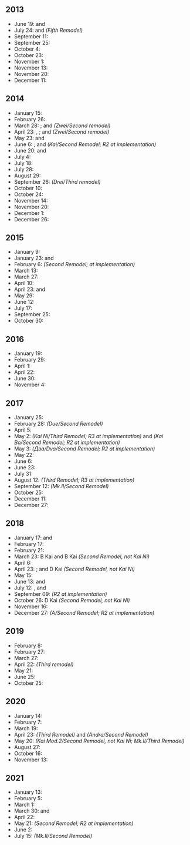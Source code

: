 ==2013==
*June 19: {{Ship/Link|Kitakami/Kai Ni|text=Kitakami}} and {{Ship/Link|Ooi/Kai Ni|text=Ooi}}
*July 24: {{Ship/Link|Chitose/Carrier Kai Ni|text=Chitose}} and {{Ship/Link|Chitose/Carrier Kai Ni|text=Chiyoda}} ''(Fifth Remodel)''
*September 11: {{Ship/Link|Hibiki|Verniy|text=Hibiki/Verniy}}
*September 25: {{Ship/Link|Isuzu/Kai Ni|text=Isuzu}}
*October 4: {{Ship/Link|Yuudachi/Kai Ni|text=Yuudachi}}
*October 23: {{Ship/Link|Shigure/Kai Ni|text=Shigure}}
*November 1: {{Ship/Link|Kongou/Kai Ni|text=Kongou}}
*November 13: {{Ship/Link|Kinugasa/Kai Ni|text=Kinugasa}}
*November 20: {{Ship/Link|Hiei/Kai Ni|text=Hiei}}
*December 11: {{Ship/Link|Kiso/Kai Ni|text=Kiso}}

==2014==
*January 15: {{Ship/Link|Naka/Kai Ni|text=Naka}}
*February 26: {{Ship/Link|Jintsuu/Kai Ni|text=Jintsuu}}
*March 28: {{Ship/Link|Kirishima/Kai Ni|text=Kirishima}}; {{Ship/Link|Z1/Zwei|text=Z1}} and {{Ship/Link|Z3/Zwei|text=Z3}} ''(Zwei/Second remodel)''
*April 23: {{Ship/Link|Tone/Kai Ni|text=Tone}}, {{Ship/Link|Chikuma/Kai Ni|text=Chikuma}}; and {{Ship/Link|Bismarck/Zwei|text=Bismarck}} ''(Zwei/Second remodel)''
*May 23: {{Ship/Link|Haguro/Kai Ni|text=Haguro}} and {{Ship/Link|Ryuujou/Kai Ni|text=Ryuujou}}
*June 6: {{Ship/Link|Hiryuu/Kai Ni|text=Hiryuu}}; and {{Ship/Link|Taigei|Ryuuhou/Kai|text=Taigei/Ryuuhou}} ''(Kai/Second Remodel; R2 at implementation)''
*June 20: {{Ship/Link|Ayanami/Kai Ni|text=Ayanami}} and {{Ship/Link|Sendai/Kai Ni|text=Sendai}}
*July 4: {{Ship/Link|Myoukou/Kai Ni|text=Myoukou}}
*July 18: {{Ship/Link|Souryuu/Kai Ni|text=Souryuu}}
*July 28: {{Ship/Link|Haruna/Kai Ni|text=Haruna}}
*August 29: {{Ship/Link|Junyou/Kai Ni|text=Junyou}}
*September 26: {{Ship/Link|Bismarck/Drei|text=Bismarck}} ''(Drei/Third remodel)''
*October 10: {{Ship/Link|Hatsuharu/Kai Ni|text=Hatsuharu}}
*October 24: {{Ship/Link|Fusou/Kai Ni|text=Fusou}}
*November 14: {{Ship/Link|Ushio/Kai Ni|text=Ushio}}
*November 20: {{Ship/Link|Yamashiro/Kai Ni|text=Yamashiro}}
*December 1: {{Ship/Link|Furutaka/Kai Ni|text=Furutaka}}
*December 26: {{Ship/Link|Ashigara/Kai Ni|text=Ashigara}}

==2015==
*January 9: {{Ship/Link|Fubuki/Kai Ni|text=Fubuki}}
*January 23: {{Ship/Link|Nachi/Kai Ni|text=Nachi}} and {{Ship/Link|Hatsushimo/Kai Ni|text=Hatsushimo}}
*February 6: {{Ship/Link|U-511|Ro-500|text=U-511/Ro-500}} ''(Second Remodel; at implementation)''
*March 13: {{Ship/Link|Maya/Kai Ni|text=Maya}}
*March 27: {{Ship/Link|Choukai/Kai Ni|text=Choukai}}
*April 10: {{Ship/Link|Murakumo/Kai Ni|text=Murakumo}}
*April 23: {{Ship/Link|Mutsuki/Kai Ni|text=Mutsuki}} and {{Ship/Link|Kisaragi/Kai Ni|text=Kisaragi}}
*May 29: {{Ship/Link|Akatsuki/Kai Ni|text=Akatsuki}}
*June 12: {{Ship/Link|Kako/Kai Ni|text=Kako}}
*July 17: {{Ship/Link|Abukuma/Kai Ni|text=Abukuma}}
*September 25: {{Ship/Link|Shoukaku/Kai Ni|Shoukaku/Kai Ni A|text=Shoukaku}}
*October 30: {{Ship/Link|Zuikaku/Kai Ni|Zuikaku/Kai Ni A|text=Zuikaku}}

==2016==
*January 19: {{Ship/Link|Kasumi/Kai Ni|Kasumi/Kai Ni B|text=Kasumi}}
*February 29: {{Ship/Link|Satsuki/Kai Ni|text=Satsuki}}
*April 1: {{Ship/Link|Ooshio/Kai Ni|text=Ooshio}}
*April 22: {{Ship/Link|Kawakaze/Kai Ni|text=Kawakaze}}
*June 30: {{Ship/Link|Asashio/Kai Ni|Asashio/Kai Ni D|text=Asashio}}
*November 4: {{Ship/Link|Kinu/Kai Ni|text=Kinu}}

==2017==
*January 25: {{Ship/Link|Arashio/Kai Ni|text=Arashio}}
*February 28: {{Ship/Link|Zara/Due|text=Zara}} ''(Due/Second Remodel)''
*April 5: {{Ship/Link|Suzuya/Kai Ni|Suzuya/Carrier Kai Ni|text=Suzuya}}
*May 2: {{Ship/Link|Kasuga Maru|Taiyou/Kai Ni|text=Kasuga Maru/Taiyou}} ''(Kai Ni/Third Remodel; R3 at implementation)'' and {{Ship/Link|Kamoi/Kai Bo|text=Kamoi}} ''(Kai Bo/Second Remodel; R2 at implementation)''
*May 3: {{Ship/Link|Oktyabrskaya Revolyutsiya|Gangut/Dva|text=Gangut/Oktyabrskaya Revolyutsiya}} ''(Два/Dva/Second Remodel; R2 at implementation)''
*May 22: {{Ship/Link|Nagato/Kai Ni|text=Nagato}}
*June 6: {{Ship/Link|Kumano/Kai Ni|Kumano/Carrier Kai Ni|text=Kumano}}
*June 23: {{Ship/Link|Yura/Kai Ni|text=Yura}}
*July 31: {{Ship/Link|Fumizuki/Kai Ni|text=Fumizuki}}
*August 12: {{Ship/Link|Luigi Torelli|UIT-25|I-504|text=Luigi Torelli/UIT-25/I-504}} ''(Third Remodel; R3 at implementation)''
*September 12: {{Ship/Link|Saratoga/Mk.II|Saratoga/Mk.II Mod.2|text=Saratoga}} ''(Mk.II/Second Remodel)''
*October 25: {{Ship/Link|Michishio/Kai Ni|text=Michishio}}
*December 11: {{Ship/Link|Tama/Kai Ni|text=Tama}}
*December 27: {{Ship/Link|Naganami/Kai Ni|text=Naganami}}

==2018==
*January 17: {{Ship/Link|Murasame/Kai Ni|text=Murasame}} and {{Ship/Link|Tatsuta/Kai Ni|text=Tatsuta}}
*February 17: {{Ship/Link|Musashi/Kai Ni|text=Musashi}}
*February 21: {{Ship/Link|Zuihou/Kai Ni|Zuihou/Kai Ni B|text=Zuihou}}
*March 23: {{Ship/Link|Isokaze/B Kai|text=Isokaze}} B Kai and {{Ship/Link|Hamakaze/B Kai|text=Hamakaze}} B Kai ''(Second Remodel, not Kai Ni)''
*April 6: {{Ship/Link|Arare/Kai Ni|text=Arare}}
*April 23: {{Ship/Link|Kagerou/Kai Ni|text=Kagerou}}; and {{Ship/Link|Urakaze/D Kai|text=Urakaze}} D Kai ''(Second Remodel, not Kai Ni)''
*May 15: {{Ship/Link|Shiranui/Kai Ni|text=Shiranui}}
*June 13: {{Ship/Link|Ise/Kai Ni|text=Ise}} and {{Ship/Link|Kuroshio/Kai Ni|text=Kuroshio}}
*July 12: {{Ship/Link|Shiratsuyu/Kai Ni|text=Shiratsuyu}}, {{Ship/Link|Yuugumo/Kai Ni|text=Yuugumo}} and {{Ship/Link|Tenryuu/Kai Ni|text=Tenryuu}}
*September 09: {{Ship/Link|Shinyou/Kai Ni|text=Shinyou}} ''(R2 at implementation)''
*October 26: {{Ship/Link|Tanikaze/D Kai|text=Tanikaze}} D Kai ''(Second Remodel, not Kai Ni)''
*November 16: {{Ship/Link|Makigumo/Kai Ni|text=Makigumo}}
*December 27: {{Ship/Link|Nisshin/A|text=Nisshin}} ''(A/Second Remodel; R2 at implementation)''

==2019==
*February 8: {{Ship/Link|Kazagumo/Kai Ni|text=Kazagumo}}
*February 27: {{Ship/Link|Mutsu/Kai Ni|text=Mutsu}}
*March 27: {{Ship/Link|Hyuuga/Kai Ni|text=Hyuuga}}
*April 22: {{Ship/Link|Kongou/Kai Ni C|text=Kongou}} ''(Third remodel)''
*May 21: {{Ship/Link|Akagi/Kai Ni|Akagi/Kai Ni E|text=Akagi}}
*June 25: {{Ship/Link|Umikaze/Kai Ni|text=Umikaze}}
*October 25: {{Ship/Link|Asashimo/Kai Ni|text=Asashimo}}

==2020==
*January 14: {{Ship/Link|Yuubari/Kai Ni|Yuubari/Kai Ni Toku|Yuubari/Kai Ni D|text=Yuubari}}
*February 7: {{Ship/Link|Shikinami/Kai Ni|text=Shikinami}}
*March 19: {{Ship/Link|Okinami/Kai Ni|text=Okinami}}
*April 23: {{Ship/Link|Hiei/Kai Ni C|text=Hiei}} ''(Third Remodel)'' and {{Ship/Link|Gotland/Andra|text=Gotland}} ''(Andra/Second Remodel)'' 
*May 20: {{Ship/Link|Fletcher/Kai Mod.2|Fletcher/Mk.II|text=Fletcher}} ''(Kai Mod.2/Second Remodel, not Kai Ni; Mk.II/Third Remodel)''
*August 27: {{Ship/Link|Kaga/Kai Ni|Kaga/Kai Ni E|Kaga/Kai Ni Go|text=Kaga}}
*October 16: {{Ship/Link|Akigumo/Kai Ni|text=Akigumo}}
*November 13: {{Ship/Link|Dan Yang|Yukikaze/Kai Ni|text=Yukikaze/Dan Yang}}

== 2021 ==

*January 13: {{Ship/Link|Kuma/Kai Ni|Kuma/Kai Ni D|text=Kuma}}
*February 5: {{Ship/Link|Noshiro/Kai Ni|text=Noshiro}}
*March 1: {{Ship/Link|Akebono/Kai Ni|text=Akebono}}
*March 30: {{Ship/Link|Mogami/Kai Ni|Mogami/Kai Ni Toku|text=Mogami}} and {{Ship/Link|Yahagi/Kai Ni|Yahagi/Kai Ni B|text=Yahagi}}
*April 22: {{Ship/Link|Ryuuhou/Kai Ni E|Ryuuhou/Kai Ni|text=Ryuuhou}}
*May 21: {{Ship/Link|Souya (AGS)|Souya (AGL)|Souya (AGB)|text=Souya}}  ''(Second Remodel; R2 at implementation)''
*June 2: {{Ship/Link|Takanami/Kai Ni|text=Takanami}}
*July 15: {{Ship/Link|Gambier Bay Mk.II|text=Gambier Bay}} ''(Mk.II/Second Remodel)''